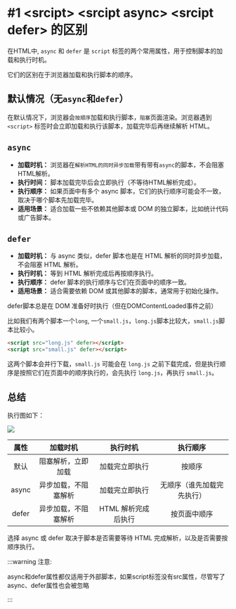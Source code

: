 # #1 \<srcipt\> \<srcipt async\> \<srcipt defer\> 的区别

在HTML中, `async` 和 `defer` 是 `script` 标签的两个常用属性，用于控制脚本的加载和执行时机。

它们的区别在于浏览器加载和执行脚本的顺序。

## 默认情况（无`async`和`defer`）

在默认情况下，浏览器会`按顺序`加载和执行脚本，`阻塞`页面渲染。浏览器遇到 `<script>` 标签时会立即加载和执行该脚本，加载完毕后再继续解析 HTML。

## `async`

- **加载时机：** 浏览器在`解析HTML的同时异步加载`带有带有`async`的脚本，不会阻塞HTML解析。
- **执行时间：** 脚本加载完毕后会立即执行（不等待HTML解析完成）。
- **执行顺序：** 如果页面中有多个 async 脚本，它们的执行顺序可能会不一致，取决于哪个脚本先加载完毕。
- **适用场景：** 适合加载一些不依赖其他脚本或 DOM 的独立脚本，比如统计代码或广告脚本。

## `defer`

- **加载时机：** 与 async 类似，defer 脚本也是在 HTML 解析的同时异步加载，不会阻塞 HTML 解析。
- **执行时机：** 等到 HTML 解析完成后再按顺序执行。
- **执行顺序：** defer 脚本的执行顺序与它们在页面中的顺序一致。
- **适用场景：** 适合需要依赖 DOM 或其他脚本的脚本，通常用于初始化操作。

defer脚本总是在 DOM 准备好时执行（但在DOMContentLoaded事件之前）

比如我们有两个脚本一个`long`, 一个`small.js`，`long.js`脚本比较大，`small.js`脚本比较小。

```html
<script src="long.js" defer></script>
<script src="small.js" defer></script>
```

这两个脚本会并行下载，`small.js` 可能会在 `long.js` 之前下载完成，但是执行顺序是按照它们在页面中的顺序执行的，会先执行 `long.js`，再执行 `small.js`。


## 总结

执行图如下：

![](/html/html-q1.png)


| 属性 | 加载时机 |	执行时机 | 执行顺序 |
| :----: | :----:  | :----:  | :----:  |
|默认 | 阻塞解析，立即加载 | 加载完立即执行 | 按顺序 |
|async | 异步加载，不阻塞解析 |	加载完立即执行 | 无顺序（谁先加载完先执行）|
|defer | 异步加载，不阻塞解析 |	HTML 解析完成后执行 | 按页面中顺序 |

选择 async 或 defer 取决于脚本是否需要等待 HTML 完成解析，以及是否需要按顺序执行。

:::warning 注意:

async和defer属性都仅适用于外部脚本，如果script标签没有src属性，尽管写了async、defer属性也会被忽略

:::
